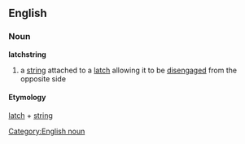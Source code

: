 == English ==
=== Noun ===
[[Category:English noun]]
'''latchstring'''
#a [[string]] attached to a [[latch]] allowing it to be [[disengaged]] from the opposite side
==== Etymology ====
[[latch]] + [[string]]